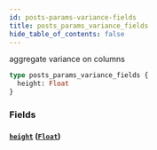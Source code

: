 ```yaml
---
id: posts-params-variance-fields
title: posts_params_variance_fields
hide_table_of_contents: false
---
```


aggregate variance on columns

```graphql
type posts_params_variance_fields {
  height: Float
}
```

### Fields

#### [`height`](#) ([`Float`](../scalars/float))
